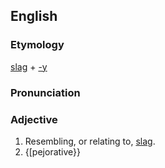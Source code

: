== English ==

=== Etymology ===
[[slag]] + [[-y]]

===Pronunciation===
{{IPA|slægiː}}

=== Adjective ===
{{en-adj|slaggier|slaggiest}}
# Resembling, or relating to, [[slag]].
# {[pejorative}} {{stub}}